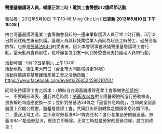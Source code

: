 #### 聲援基層護理人員，維護正常工時！電資工會聲援512護師節活動

張貼者：2012年5月10日 下午10:48 Ming Che Lin   **[ 已更新 2012年5月10日 下午10:48 ]**

由台灣基層護理產業工會籌備會發起的一連串爭取護理人員正常工時行動，5月12日將前往衛生署前抗議。護理人員與科技業從業人員同為超長工時勞工、過勞高風險群，也都是[勞基法84-1](https://law.moj.gov.tw/LawClass/LawSingle.aspx?pcode=N0030001&flno=84-1)的受害者。因此本會理事會決議聲援基層護理工會行動，當天動員會員前往，也呼籲各位朋友一同到勞委會前支持護理人員的行動。

活動時間：5月12日星期六 上午10:00  
活動地點：衛生署大門口（台北市大同區塔城街36號）  
活動詳情請見基層護理產業工會之活動頁面：https://www.facebook.com/events/266524590110701/  

同時支持護理工會之訴求：（轉貼自台灣基層護理產業工會籌備會[部落格](http://lovenurses2012.blogspot.com/2012/04/blog-post.html)）  
一、不要畸形班表、還我休息時間：[勞基法34條](https://law.moj.gov.tw/LawClass/LawSingle.aspx?pcode=N0030001&flno=34)對全國醫療院所進行勞動檢查，晝夜輪班每週應更換一次；並針對勞基法34條之「適當休息時間」，立即向全國基層護士召開公聽會，邀基層護理工會，共同訂出班別轉換之間隔休息時間下限。  
二、還我正常工時，立即廢除勞基法84-1條責任制：各行各業過勞問題連連，勞基法84-1是過勞惡法，應該立即廢除。正常工時就是勞安的最後防線，請立刻改善！

<YouTube videoId="rbmN91mml5E" />
